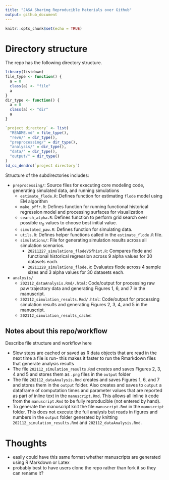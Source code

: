 ```yaml
---
title: "JASA Sharing Reproducible Materials over Github"
output: github_document
---
```


```r
knitr::opts_chunk$set(echo = TRUE)
```


# Directory structure

The repo has the following directory structure.

```r
library(listdown)
file_type <- function() {
  a = 0
  class(a) <- "file"
  a
}
dir_type <- function() {
  a = 0
  class(a) <- "dir"
  a
}

`project directory` <- list(
  "README.md" = file_type(),
  "revn/" = dir_type(),
  "preprocessing/" = dir_type(),
  "analysis/" = dir_type(),
  "data/" = dir_type(),
  "output/" = dir_type()
)
ld_cc_dendro(`project directory`)
```

Structure of the subdirectories includes:

* `preprocessing/`: Source files for executing core modeling code, generating simulated data, and running simulations
  * `estimate_flode.R`: Defines function for estimating `flode` model using EM algorithm
  * `make_pffr.R`: Defines function for running functional historical regression model and processing surfaces for visualization
  * `search_alpha.R`: Defines function to perform grid search over possible $\alpha_0$ values to choose best initial value. 
  * `simulated_paw.R`: Defines function for simulating data.
  * `utils.R`: Defines helper functions called in the `estimate_flode.R` file.
  * `simulations/`: File for generating simulation results across all simulation scenarios.
    * `20211227_simulations_flodeVSfhist.R`: Compares flode and functional historical regression across 9 alpha values for 30 datasets each.
    * `20211228_simulations_flode.R`: Evaluates flode across 4 sample sizes and 3 alpha values for 30 datasets each.
* `analysis/`
  * `202112_dataAnalysis.Rmd/.html`: Code/output for processing raw paw trajectory data and generating Figures 1, 6, and 7 in the manuscript.
  * `202112_simulation_results.Rmd/.html`: Code/output for processing simulation results and generating Figures 2, 3, 4, and 5 in the manuscript.
  * `202112_simulation_results_cache`:




## Notes about this repo/workflow

Describe file structure and workflow here

* Slow steps are cached or saved as R data objects that are read in the next time a file is run- this makes it faster to run the Rmarkdown files that generate analysis results
* The file `202112_simulation_results.Rmd` creates and saves Figures 2, 3, 4 and 5 and stores them as `.png` files in the `output` folder
* The file `202112_dataAnalysis.Rmd` creates and saves Figures 1, 6, and 7 and stores them in the `output` folder. Also creates and saves to `output` a dataframe of computation times and parameter values that are reported as part of inline text in the `manuscript.Rmd`. This allows all inline `R` code from the `manuscript.Rmd` to  be fully reproducible (not entered by hand).
* To generate the manuscript knit the file `manuscript.Rmd` in the `manuscript` folder. This does not execute the full analysis but reads in figures and numbers in the `output` folder generated by knitting `202112_simulation_results.Rmd` and `202112_dataAnalysis.Rmd`.



# Thoughts

* easily could have this same format whether manuscripts are generated using R Markdown or Latex
* probably best to have users clone the repo rather than fork it so they can rename it?